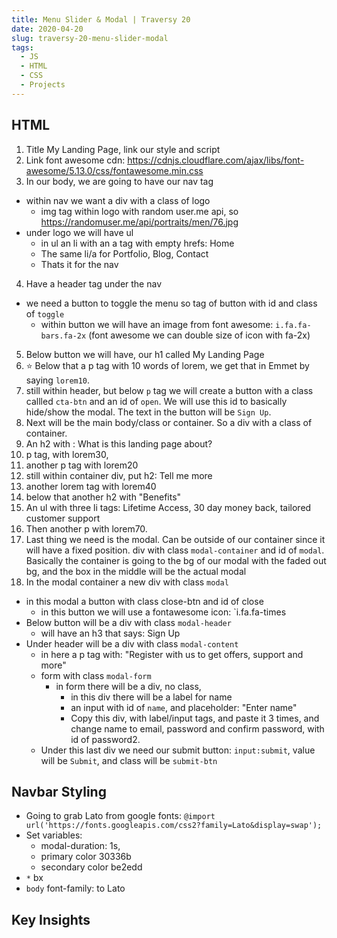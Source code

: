 ```yaml
---
title: Menu Slider & Modal | Traversy 20
date: 2020-04-20
slug: traversy-20-menu-slider-modal
tags:
  - JS
  - HTML
  - CSS 
  - Projects
---
```


## HTML 
1. Title My Landing Page, link our style and script 
2. Link font awesome cdn: https://cdnjs.cloudflare.com/ajax/libs/font-awesome/5.13.0/css/fontawesome.min.css
3. In our body, we are going to have our nav tag 
  - within nav we want a div with a class of logo
    - img tag within logo with random user.me api, so https://randomuser.me/api/portraits/men/76.jpg
  - under logo we will have ul  
    - in ul an li with an a tag with empty hrefs: Home
    - The same li/a for Portfolio, Blog, Contact
    - Thats it for the nav
4. Have a header tag under the nav  
  - we need a button to toggle the menu so tag of button with id and class of `toggle`
    - within button we will have an image from font awesome: `i.fa.fa-bars.fa-2x` (font awesome we can double size of icon with  fa-2x)
5. Below button we will have, our h1 called My Landing Page
6. ⭐ Below that a p tag with 10 words of lorem, we get that in Emmet by saying `lorem10`.
7. still within header, but below `p` tag we will create a button with a class callled `cta-btn` and an id of `open`. We will use this id to basically hide/show the modal. The text in the button will be `Sign Up`. 
8. Next will be the main body/class or container. So a div with a class of container. 
9. An h2 with : What is this landing page about?
10. p tag, with lorem30,
11. another p tag with lorem20
12. still within container div, put h2: Tell me more
13. another lorem tag with lorem40
14. below that another h2 with "Benefits"
15. An ul with three li tags: Lifetime Access, 30 day money back, tailored customer support
16. Then another p with lorem70.
17. Last thing we need is the modal. Can be outside of our container since it will have a fixed position. div with class `modal-container` and id of `modal`. Basically the container is going to the bg of our modal with the faded out bg, and the box in the middle will be the actual modal 
18. In the modal container a new div with class `modal`
  - in this modal a button with class close-btn and id of close 
    - in this button we will use a fontawesome icon: `i.fa.fa-times
  - Below button will be a div with class `modal-header`
    - will have an h3 that says: Sign Up
  - Under header will be a div with class `modal-content`
    - in here a p tag with: "Register with us to get  offers, support and more"
    - form with class `modal-form`
      - in form there will be a div, no class,
        - in this div there will be a label for name
        - an input with id of `name`, and placeholder: "Enter name"
        - Copy this div, with label/input tags, and paste it 3 times, and change name to email, password and confirm password, with id of password2. 
    - Under this last div we need our submit button: `input:submit`, value will be `Submit`, and class will be `submit-btn`

## Navbar Styling 
- Going to grab Lato from google fonts: `@import url('https://fonts.googleapis.com/css2?family=Lato&display=swap');`
- Set variables: 
  - modal-duration: 1s,
  - primary color 30336b
  - secondary color be2edd
- `*` bx 
- `body` font-family: to Lato


## Key Insights 
